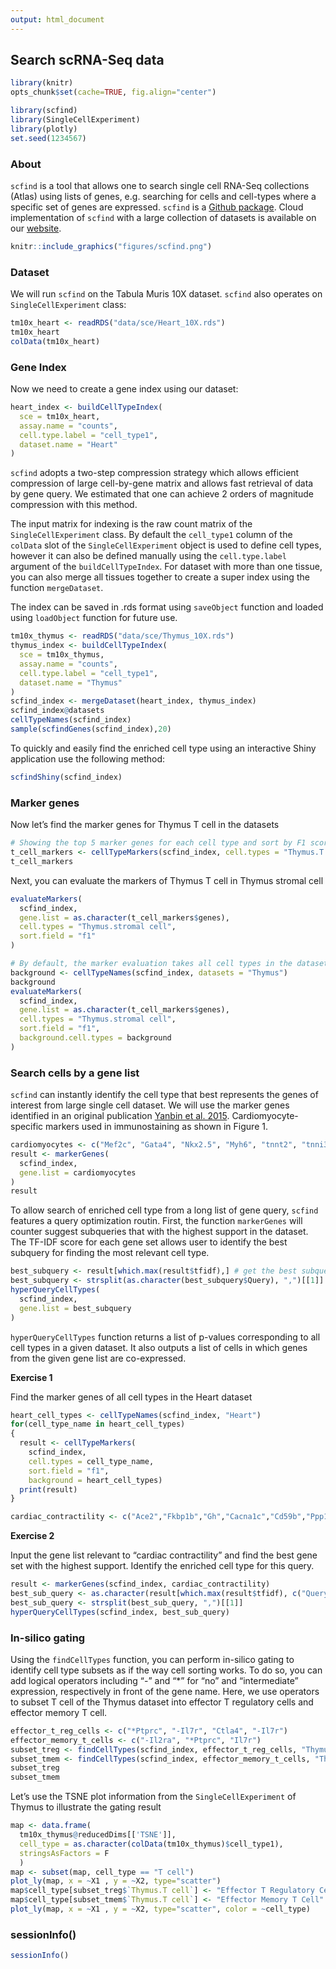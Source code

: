 ```yaml
---
output: html_document
---
```


## Search scRNA-Seq data

```r
library(knitr)
opts_chunk$set(cache=TRUE, fig.align="center")
```

```r
library(scfind)
library(SingleCellExperiment)
library(plotly)
set.seed(1234567)
```

### About 

`scfind` is a tool that allows one to search single cell RNA-Seq collections (Atlas) using lists of genes, e.g. searching for cells and cell-types where a specific set of genes are expressed. `scfind` is a [Github package](https://github.com/hemberg-lab/scfind). Cloud implementation of `scfind` with a large collection of datasets is available on our [website](https://scfind.sanger.ac.uk/).

```r
knitr::include_graphics("figures/scfind.png")
```

### Dataset

We will run `scfind` on the Tabula Muris 10X dataset. `scfind` also operates on `SingleCellExperiment` class:
```r
tm10x_heart <- readRDS("data/sce/Heart_10X.rds")
tm10x_heart
colData(tm10x_heart)
```

### Gene Index

Now we need to create a gene index using our dataset:
```r
heart_index <- buildCellTypeIndex(
  sce = tm10x_heart,
  assay.name = "counts",
  cell.type.label = "cell_type1",
  dataset.name = "Heart"
)
```

`scfind` adopts a two-step compression strategy which allows efficient compression of large cell-by-gene matrix and allows fast retrieval of data by gene query. We estimated that one can achieve 2 orders of magnitude compression with this method.

The input matrix for indexing is the raw count matrix of the `SingleCellExperiment` class. By default the `cell_type1` column of the `colData` slot of the `SingleCellExperiment` object is used to define cell types, however it can also be defined manually using the `cell.type.label` argument of the `buildCellTypeIndex`. For dataset with more than one tissue, you can also merge all tissues together to create a super index using the function `mergeDataset`.

The index can be saved in .rds format using `saveObject` function and loaded using `loadObject` function for future use.

```r
tm10x_thymus <- readRDS("data/sce/Thymus_10X.rds")
thymus_index <- buildCellTypeIndex(
  sce = tm10x_thymus, 
  assay.name = "counts", 
  cell.type.label = "cell_type1", 
  dataset.name = "Thymus"
)
scfind_index <- mergeDataset(heart_index, thymus_index)
scfind_index@datasets
cellTypeNames(scfind_index)
sample(scfindGenes(scfind_index),20)
```


To quickly and easily find the enriched cell type using an interactive Shiny application use the following method:
```r
scfindShiny(scfind_index)
```


### Marker genes

Now let's find the marker genes for Thymus T cell in the datasets
```r
# Showing the top 5 marker genes for each cell type and sort by F1 score.
t_cell_markers <- cellTypeMarkers(scfind_index, cell.types = "Thymus.T cell", top.k = 5, sort.field = "f1") 
t_cell_markers
```

Next, you can evaluate the markers of Thymus T cell in Thymus stromal cell
```r
evaluateMarkers(
  scfind_index, 
  gene.list = as.character(t_cell_markers$genes), 
  cell.types = "Thymus.stromal cell", 
  sort.field = "f1"
)
```

```r
# By default, the marker evaluation takes all cell types in the dataset as background cell type, but you can use the argument `background.cell.types` to fine tune the evaluation
background <- cellTypeNames(scfind_index, datasets = "Thymus")
background
evaluateMarkers(
  scfind_index, 
  gene.list = as.character(t_cell_markers$genes), 
  cell.types = "Thymus.stromal cell", 
  sort.field = "f1", 
  background.cell.types = background
)
```


### Search cells by a gene list

`scfind` can instantly identify the cell type that best represents the genes of interest from large single cell dataset. We will use the marker genes identified in an original publication [Yanbin et al. 2015](https://www.nature.com/articles/cr201599). Cardiomyocyte-specific markers used in immunostaining as shown in Figure 1. 
```r
cardiomyocytes <- c("Mef2c", "Gata4", "Nkx2.5", "Myh6", "tnnt2", "tnni3", "CDH2", "Cx43", "GJA1") 
result <- markerGenes(
  scfind_index, 
  gene.list = cardiomyocytes
)
result
```


To allow search of enriched cell type from a long list of gene query, `scfind` features a query optimization routin. First, the function `markerGenes` will counter suggest subqueries that with the highest support in the dataset. The TF-IDF score for each gene set allows user to identify the best subquery for finding the most relevant cell type. 

```r
best_subquery <- result[which.max(result$tfidf),] # get the best subquery by ranking TF-IDF score
best_subquery <- strsplit(as.character(best_subquery$Query), ",")[[1]] # obtain gene list
hyperQueryCellTypes(
  scfind_index,
  gene.list = best_subquery
)
```

`hyperQueryCellTypes` function returns a list of p-values corresponding to all cell types in a given dataset. It also outputs a list of cells in which genes from the given gene list are co-expressed. 


__Exercise 1__

Find the marker genes of all cell types in the Heart dataset

```r
heart_cell_types <- cellTypeNames(scfind_index, "Heart")
for(cell_type_name in heart_cell_types)
{
  result <- cellTypeMarkers(
    scfind_index, 
    cell.types = cell_type_name, 
    sort.field = "f1", 
    background = heart_cell_types) 
  print(result)
}
```

```r
cardiac_contractility <- c("Ace2","Fkbp1b","Gh","Cacna1c","Cd59b","Ppp1r1a","Tnnt2","Nos1","Agtr1a","Camk2g","Grk2","Ins2","Dnah8","Igf1","Nos3","Nppa","Nppb","Il6","Myh6","Ren2","Tnni3","Apln","Kcnmb1","Pik3cg","Prkca","Aplnr","Slc8a1","Ace","Akt1","Edn1","Kcnmb2","Nos2","Tnf","Myh14","Adrb2","Agt","Adrb1","Atp2a2","Ryr2","Pln")
```

__Exercise 2__

Input the gene list relevant to "cardiac contractility" and find the best gene set with the highest support. Identify the enriched cell type for this query. 

```r
result <- markerGenes(scfind_index, cardiac_contractility)
best_sub_query <- as.character(result[which.max(result$tfidf), c("Query")])
best_sub_query <- strsplit(best_sub_query, ",")[[1]]
hyperQueryCellTypes(scfind_index, best_sub_query)
```

### In-silico gating

Using the `findCellTypes` function, you can perform in-silico gating to identify cell type subsets as if the way cell sorting works.
To do so, you can add logical operators including "-" and "*" for "no" and "intermediate" expression, respectively in front of the gene name. Here, we use operators to subset T cell of the Thymus dataset into effector T regulatory cells and effector memory T cell.

```r
effector_t_reg_cells <- c("*Ptprc", "-Il7r", "Ctla4", "-Il7r")
effector_memory_t_cells <- c("-Il2ra", "*Ptprc", "Il7r")
subset_treg <- findCellTypes(scfind_index, effector_t_reg_cells, "Thymus") 
subset_tmem <- findCellTypes(scfind_index, effector_memory_t_cells, "Thymus")
subset_treg
subset_tmem
```
Let's use the TSNE plot information from the `SingleCellExperiment` of Thymus to illustrate the gating result
```r
map <- data.frame(
  tm10x_thymus@reducedDims[['TSNE']], 
  cell_type = as.character(colData(tm10x_thymus)$cell_type1), 
  stringsAsFactors = F
  )
map <- subset(map, cell_type == "T cell") 
plot_ly(map, x = ~X1 , y = ~X2, type="scatter")
map$cell_type[subset_treg$`Thymus.T cell`] <- "Effector T Regulatory Cell"
map$cell_type[subset_tmem$`Thymus.T cell`] <- "Effector Memory T Cell"
plot_ly(map, x = ~X1 , y = ~X2, type="scatter", color = ~cell_type)
```


### sessionInfo()

```r
sessionInfo()
```
